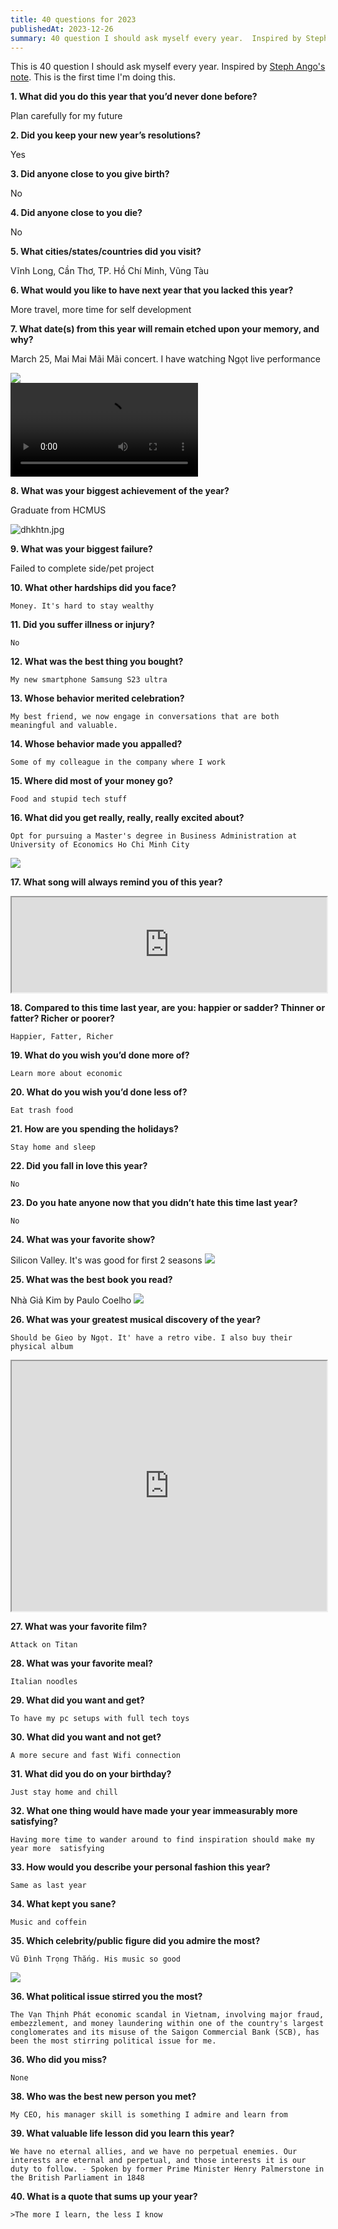 ```yaml
---
title: 40 questions for 2023
publishedAt: 2023-12-26
summary: 40 question I should ask myself every year.  Inspired by Steph Ango's note. This is the first time I'm doing this.
---
```



This is 40 question I should ask myself every year.  Inspired by [Steph Ango's note](https://stephango.com/40-questions). This is the first time I'm doing this.


**1. What did you do this year that you’d never done before?**

   Plan carefully for my future

**2. Did you keep your new year’s resolutions?**

   Yes

**3. Did anyone close to you give birth?**

   No

**4. Did anyone close to you die?**

   No

**5. What cities/states/countries did you visit?**

   Vĩnh Long, Cần Thơ, TP. Hồ Chí Minh, Vũng Tàu

**6. What would you like to have next year that you lacked this year?**

   More travel, more time for self development

**7. What date(s) from this year will remain etched upon your memory, and why?**

   March 25, Mai Mai Mãi Mãi concert. I have watching Ngọt live performance

<div className="flex  gap-5">
<div className="w-2/3 relative">
<Image fill src="/images/40-questions-for-2023/IMG_20230325_203829.jpg" />
</div>
<video controls="controls"
    className="w-1/3 rounded-lg my-0"
>
    <source src="/images/40-questions-for-2023/maimaimaimai.mp4" type="video/mp4" />
</video>
</div>

**8. What was your biggest achievement of the year?**

   Graduate from HCMUS

![dhkhtn.jpg](/images/40-questions-for-2023/dhkhtn.jpg)

**9. What was your biggest failure?**

   Failed to complete side/pet project

**10. What other hardships did you face?**

    Money. It's hard to stay wealthy

**11. Did you suffer illness or injury?**

    No

**12. What was the best thing you bought?**

    My new smartphone Samsung S23 ultra

**13. Whose behavior merited celebration?**

    My best friend, we now engage in conversations that are both meaningful and valuable.

**14. Whose behavior made you appalled?**

    Some of my colleague in the company where I work

**15. Where did most of your money go?**

    Food and stupid tech stuff

**16. What did you get really, really, really excited about?**

    Opt for pursuing a Master's degree in Business Administration at University of Economics Ho Chi Minh City
    
![](/images/40-questions-for-2023/20231130074236.jpg)

**17. What song will always remind you of this year?**

<iframe
    className="bg-transparent rounded-xl"
 src="https://open.spotify.com/embed/track/1yo967mk7CpjvruNxBecOY" width="100%" height="152"  
 loading="lazy"></iframe>

**18. Compared to this time last year, are you: happier or sadder? Thinner or fatter? Richer or poorer?**

    Happier, Fatter, Richer

**19. What do you wish you’d done more of?**

    Learn more about economic

**20. What do you wish you’d done less of?**

    Eat trash food

**21. How are you spending the holidays?**

    Stay home and sleep

**22. Did you fall in love this year?**

    No

**23. Do you hate anyone now that you didn’t hate this time last year?**

    No

**24. What was your favorite show?**

   Silicon Valley. It's was good for first 2 seasons
![](/images/40-questions-for-2023/20231130080107.jpg)

**25. What was the best book you read?**

   Nhà Giả Kim by Paulo Coelho
[![](/images/40-questions-for-2023/21558662.jpg)](https://www.goodreads.com/book/show/21558662-nh-gi-kim)

**26. What was your greatest musical discovery of the year?**

    Should be Gieo by Ngọt. It' have a retro vibe. I also buy their physical album
<iframe className="rounded-xl" src="https://open.spotify.com/embed/album/1ZnJrvDY8ih3ppPWR2Tc2a?utm_source=generator" width="100%" height="400"  allowFullScreen="" allow="autoplay; clipboard-write; encrypted-media; fullscreen; picture-in-picture" loading="lazy"></iframe>

**27. What was your favorite film?**

    Attack on Titan

**28. What was your favorite meal?**

    Italian noodles

**29. What did you want and get?**

    To have my pc setups with full tech toys
    
**30. What did you want and not get?**

    A more secure and fast Wifi connection

**31. What did you do on your birthday?**

    Just stay home and chill

**32. What one thing would have made your year immeasurably more satisfying?**

    Having more time to wander around to find inspiration should make my year more  satisfying

**33. How would you describe your personal fashion this year?**

    Same as last year

**34. What kept you sane?**

    Music and coffein

**35. Which celebrity/public figure did you admire the most?**

    Vũ Đình Trọng Thắng. His music so good
    
![](/images/40-questions-for-2023/20231130081846.jpg)

**36. What political issue stirred you the most?**

    The Vạn Thịnh Phát economic scandal in Vietnam, involving major fraud, embezzlement, and money laundering within one of the country's largest conglomerates and its misuse of the Saigon Commercial Bank (SCB), has been the most stirring political issue for me.

**36. Who did you miss?**

    None

**38. Who was the best new person you met?**

    My CEO, his manager skill is something I admire and learn from

**39. What valuable life lesson did you learn this year?**

    We have no eternal allies, and we have no perpetual enemies. Our interests are eternal and perpetual, and those interests it is our duty to follow. - Spoken by former Prime Minister Henry Palmerstone in the British Parliament in 1848

**40. What is a quote that sums up your year?**

	>The more I learn, the less I know

